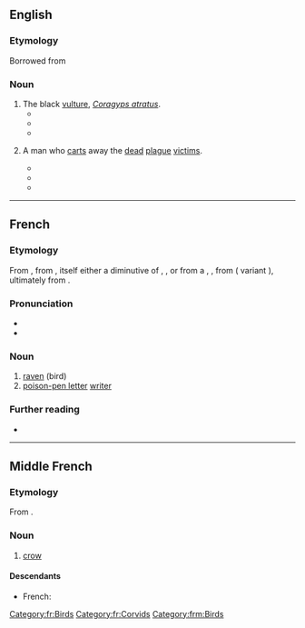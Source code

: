 ==English==

===Etymology===
Borrowed from {{bor|en|fr|corbeau||raven}}

===Noun===
{{en-noun|corbeaux}}

# The black [[vulture]], ''[[Coragyps atratus]]''.
#* {{quote-book|year=2011|title=A Way in the World |author=V. S. Naipaul  |page= |ISBN=1743295839 |passage=The local '''corbeaux''', black, heavy, hunched, hopped about the slopes of rubbish; the children of the shanty town ran between the traffic on the rubbish-strewn highway to get to the dump.  }}
#* {{quote-book|year=2014 |title=Night Calypso |author=Lawrence Scott  |page= |ISBN=0749017570 |passage=A whale man, if you see a whale. It beach. It taking up the whole of La Tinta. You not see the '''corbeaux'''? The Marines say they think it must be dead. }}
#* {{quote-book|year=2016 |title=Prospero's Daughter  |author=Elizabeth Nunez  |page=317 |ISBN=1617755427 |passage=Across the blue sky, a big black bird, a vulture, a '''corbeau'''. It swooped down low and landed, its long, ringed legs trembling as it anchored itself on the branch of a thick-trunked tree. Around it, more '''corbeaux''', cemetery gargoyles guarding the dead. }}
# {{lb|en|historic}} A man who [[cart]]s away the [[dead]] [[plague]] [[victim]]s.
#* {{quote-book|year=1972|title=Population and social change  |author=David Victor Glass & ‎Roger Revelle |page=234 |ISBN= |passage=By 8 August, it was necessary to conscript beggars to bury the dead because the '''corbeaux''', special bearers of plague-striken corpses, no longer sufficed for the task.  }}
#* {{quote-book|year=2001|title=A Social History of the Cloister |author= |page=212 |ISBN=0773522220 |passage=The next day she died and her body was removed by the '''corbeaux''' (the men who carted away the dead) - an ignominious death like that of Jesus Christ, wrote the annalist. }}
#* {{quote-book|year=2012 |title=The Culture of Disaster  |author=Marie-Hélène Huet  |page=28 |ISBN=0226358216 |passage=By late summer, the magistrates themselves admitted their helplessness. They called in the notorious and dreaded '''corbeaux'''—convicts promised a commutation of their sentence in exhange for performing the dangerous task of removing the bodies. }}

----
==French==

===Etymology===
From {{inh|fr|fro|corbeau}}, from {{inh|fr|fro|corbel}}, itself either a diminutive of {{m|fro|corp||raven}}, {{m|fro|corf}}, or from a {{inh|fr|LL.|corbellus}}, {{m|la|corvellus}}, from {{inh|fr|la|corvus}} ({{inh|fr|VL.|-}} variant {{m|la|*corbus}}), ultimately from {{inh|fr|ine-pro|*ḱorh₂wós}}.

===Pronunciation===
* {{fr-IPA}}
* {{audio|Fr-corbeau.ogg|Audio|lang=fr}}

===Noun===
{{fr-noun|m|x|f=corbelle}}

# [[raven]] (bird)
# [[poison-pen letter]] [[writer]]

===Further reading===
* {{R:TLFi}}

[[Category:fr:Birds]]
[[Category:fr:Corvids]]

----

==Middle French==

===Etymology===
From {{inh|frm|fro|corbel}}.

===Noun===
{{frm-noun|m|corbeaulx}}

# [[crow]] {{gloss|bird}}

====Descendants====
* French: {{l|fr|corbeau}}

[[Category:frm:Birds]]